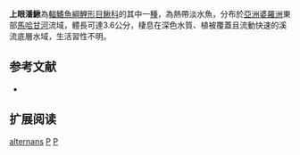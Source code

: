{{Speciesbox 
| taxon = Pangio alternans
| status = NE
| status_system = IUCN3.1
| authority = [[Kottelat|Kottelat]] & [[Lim|Lim]], 1993
| synonyms = 
}}
'''上眼潘鰍'''為[[輻鰭魚綱|輻鰭魚綱]][[鯉形目|鯉形目]][[鰍科|鰍科]]的其中一[[種|種]]，為熱帶淡水魚，分布於[[亞洲|亞洲]][[婆羅洲|婆羅洲]]東部[[馬哈甘河|馬哈甘河]]流域，體長可達3.6公分，棲息在深色水質、植被覆蓋且流動快速的溪流底層水域，生活習性不明。

== 参考文献 ==
{{refbegin}}
*{{FishBase_species|genus=Pangio|species=alternans|year=2014|month=2}}
{{refend}}

== 扩展阅读 ==
{{refbegin}}
{{wikispecies-inline|Pangio alternans|上眼潘鰍}}
{{refend}}
{{Taxonbar|from=Q2838288}}

[[Category:潘鰍屬|alternans]]
[[Category:淡水魚|P]]
[[Category:1993年描述的魚類|P]]

{{魚類小作品}}